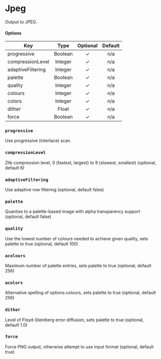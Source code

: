 # Jpeg

Output to JPEG.

#### **Options**

| Key               |  Type   | Optional | Default |
|-------------------|:-------:|:--------:|:-------:|
| progressive       | Boolean |    ✓     |   n/a   |
| compressionLevel  | Integer |    ✓     |   n/a   |
| adaptiveFiltering | Integer |    ✓     |   n/a   |
| palette           | Boolean |    ✓     |   n/a   |
| quality           | Integer |    ✓     |   n/a   |
| colours           | Integer |    ✓     |   n/a   |
| colors            | Integer |    ✓     |   n/a   |
| dither            |  Float  |    ✓     |   n/a   |
| force             | Boolean |    ✓     |   n/a   |

### `progressive`

Use progressive (interlace) scan.

### `compressionLevel`

Zlib compression level, 0 (fastest, largest) to 9 (slowest, smallest) (optional, default 6)

### `adaptiveFiltering`

Use adaptive row filtering (optional, default false)

### `palette`

Quantise to a palette-based image with alpha transparency support (optional, default false)

### `quality`

Use the lowest number of colours needed to achieve given quality, sets palette to true (optional, default 100)

### `acolours`

Maximum number of palette entries, sets palette to true (optional, default 256)

### `acolors`

Alternative spelling of options.colours, sets palette to true (optional, default 256)

### `dither`

Level of Floyd-Steinberg error diffusion, sets palette to true (optional, default 1.0)

### `force`

Force PNG output, otherwise attempt to use input format (optional, default true)
